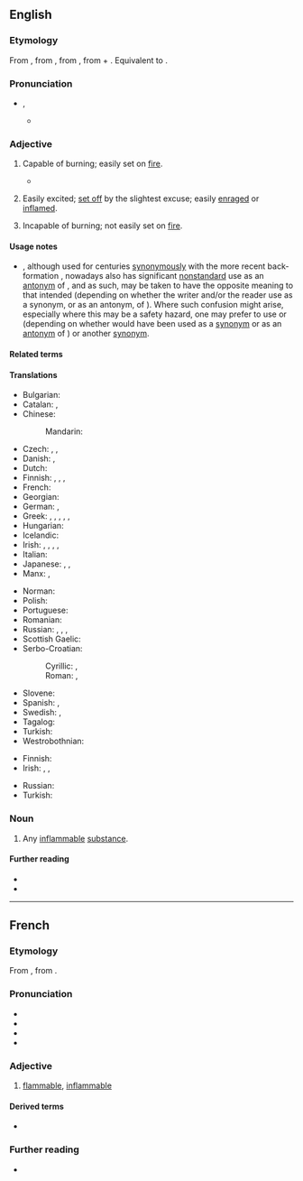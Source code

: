 ==English==

===Etymology===
From {{der|en|frm|inflammable}}, from {{der|en|ML.|īnflammābilis}}, from {{der|en|la|inflammo|īnflammāre|t=to set on fire}}, from {{m|la|in|t=in, on}} + {{m|la|flamma|t=flame}}.  Equivalent to {{suffix|en|inflame|able}}.

===Pronunciation===
* {{enPR|ĭnʹflăm-ə-bəl}}, {{IPA|en|/ɪnˈflæməbəl/}}
** {{audio|en|LL-Q1860 (eng)-Vealhurl-inflammable.wav|Audio (Southern England)}}

===Adjective===
{{en-adj}}

# Capable of burning; easily set on [[fire]].
#: {{syn|en|combustible|flammable}}
#: {{ant|en|fireproof|incombustible|nonflammable|noninflammable|uninflammable}}
#* {{quote-book|1=en|year=1887|author=H. Rider Haggard|authorlink=H. Rider Haggard|title=She: A History of Adventure|url=http://www.gutenberg.org/files/3155/3155-0.txt|passage=On he went a few paces and touched a second, then a third, and a fourth, till at last we were surrounded on all three sides by a great ring of bodies flaring furiously, the material with which they were preserved having rendered them so '''inflammable''' that the flames would literally spout out of the ears and mouth in tongues of fire a foot or more in length.}}
# {{lb|en|figuratively}} Easily excited; [[set off]] by the slightest excuse; easily [[enrage]]d or [[inflame]]d.
#: {{syn|en|hot-headed|[[quick]] to [[anger]]}}
#: {{ant|en|level-headed|unflappable}}
# {{lb|en|nonstandard}} Incapable of burning; not easily set on [[fire]].
#: {{syn|en|fireproof|incombustible|nonflammable|noninflammable|uninflammable}}
#: {{ant|en|combustible|flammable}}

====Usage notes====
* {{m|en||Inflammable}}, although used for centuries [[synonymous]]ly with the more recent back-formation {{m|en|flammable}}, nowadays also has significant [[nonstandard]] use as an [[antonym]] of {{m|en|flammable}}, and as such, may be taken to have the opposite meaning to that intended (depending on whether the writer and/or the reader use {{m|en||inflammable}} as a synonym, or as an antonym, of {{m|en|flammable}}). Where such confusion might arise, especially where this may be a safety hazard, one may prefer to use {{m|en|flammable}} or {{m|en|non-flammable}} (depending on whether {{m|en||inflammable}} would have been used as a [[synonym]] or as an [[antonym]] of {{m|en|flammable}}) or another [[synonym]].

====Related terms====
{{col3|en
|inflammability
|inflammation
|inflame
}}

====Translations====
{{trans-top-also|capable of burning|flammable}}
* Bulgarian: {{t+|bg|запалим}}
* Catalan: {{t+|ca|inflamable}}, {{t+|ca|combustible}}
* Chinese:
*: Mandarin: {{t+|cmn|易燃|tr=yìrán de|alt=易燃的}}
* Czech: {{t|cs|vznětlivý}}, {{t+|cs|zápalný}}, {{t+|cs|hořlavý}}
* Danish: {{t|da|brændbar}}, {{t|da|letantændelig}}
* Dutch: {{t+|nl|ontvlambaar}}
* Finnish: {{t+|fi|palava}}, {{t+|fi|tulenarka}}, {{t+|fi|syttyvä}}, {{t|fi|[[helposti]] [[syttyvä]]}}
* French: {{t+|fr|inflammable}}
* Georgian: {{t+|ka|აალებადი}}
* German: {{t+|de|brennbar}}, {{t|de|entflammbar}}
* Greek: {{t|el|εύλεκτος}}, {{t+|el|εύφλεκτος}}, {{t+|el|αναφλέξιμος}}, {{t+|el|ευερέθιστος}}, {{t+|el|ανεύφλεκτος}}, {{t+|el|άφλεκτος}}
* Hungarian: {{t+|hu|gyúlékony}}
* Icelandic: {{t|is|eldfimur}}
* Irish: {{t|ga|adhantach}}, {{t|ga|inadhainte}}, {{t|ga|inlasta}}, {{t|ga|so-adhainte}}, {{t|ga|so-lasta}}
* Italian: {{t+|it|infiammabile}}
* Japanese: {{t|ja|引火性|tr=いんかせい, inkasei}}, {{t+|ja|可燃|tr=kanen}}, {{t+|ja|可燃性|tr=かねんせい, kanensei}}
* Manx: {{t|gv|so-lostey}}, {{t|gv|so-ghreesaghey}}
{{trans-mid}}
* Norman: {{t|nrf|înfliammabl'ye}} {{q|Jersey}}
* Polish: {{t+|pl|palny}}
* Portuguese: {{t+|pt|inflamável}}
* Romanian: {{t+|ro|inflamabil}}
* Russian: {{t+|ru|легковоспламеня́ющийся}}, {{t+|ru|воспламеня́ющийся}}, {{t+|ru|горю́чий}}, {{t+|ru|огнеопа́сный}}
* Scottish Gaelic: {{t|gd|loisgeach}}
* Serbo-Croatian:
*: Cyrillic: {{t|sh|го̀рљив}}, {{t|sh|го̀рив}}
*: Roman: {{t+|sh|gòrljiv}}, {{t+|sh|gòriv}}
* Slovene: {{t|sl|vnetljivo|n}}
* Spanish: {{t+|es|inflamable}}, {{t+|es|combustible}}
* Swedish: {{t+|sv|lättantändlig}}, {{t+|sv|brännbar}}
* Tagalog: {{t|tl|takaw-apoy}}
* Turkish: {{t+|tr|yanıcı}}
* Westrobothnian: {{t|gmq-bot|elfoss}}
{{trans-bottom}}

{{trans-top|easily excited}}
* Finnish: {{t+|fi|tulinen}}
* Irish: {{t|ga|sochorraithe}}, {{t|ga|soghríosaithe}}, {{t|ga|so-lasta}}
{{trans-mid}}
* Russian: {{t+|ru|вспы́льчивый}}
* Turkish: {{t+|tr|parlayıcı}}
{{trans-bottom}}

===Noun===
{{en-noun}}

# Any [[#Adjective|inflammable]] [[substance]].

====Further reading====
* {{R:Webster 1913}}
* {{R:Century 1911}}

{{cln|en|contranyms}}

----

==French==

===Etymology===
From {{inh|fr|frm|-}} {{af|fr|inflammer|-able}}, from {{der|fr|la|īnflammābilis}}.

===Pronunciation===
* {{fr-IPA}}
* {{audio|fr|LL-Q150 (fra)-DSwissK-inflammable.wav|Audio (Switzerland)}}
* {{homophones|fr|inflammables}}
* {{hyphenation|fr|in|fla|mmable}}

===Adjective===
{{fr-adj}}

# [[flammable]], [[inflammable#English|inflammable]]
#: {{ant|fr|ininflammable}}

====Derived terms====
* {{l|fr|inflammabilité}}

===Further reading===
* {{R:TLFi}}